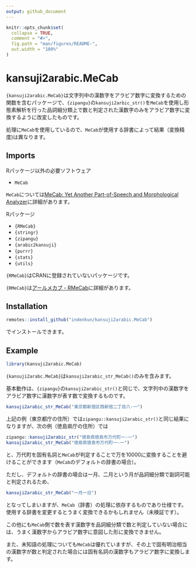 ```yaml
---
output: github_document
---
```


<!-- README.md is generated from README.Rmd. Please edit that file -->

```r
knitr::opts_chunk$set(
  collapse = TRUE,
  comment = "#>",
  fig.path = "man/figures/README-",
  out.width = "100%"
)
```

# kansuji2arabic.MeCab

<!-- badges: start -->
<!-- badges: end -->

`{kansuji2arabic.MeCab}`は文字列中の漢数字をアラビア数字に変換するための関数を含むパッケージで、`{zipangu}`の`kansuji2arbic_str()`を`MeCab`を使用し形態素解析を行った品詞細分類上で数と判定された漢数字のみをアラビア数字に変換するように改変したものです。

処理に`MeCab`を使用しているので、`MeCab`が使用する辞書によって結果（変換精度)は異なります。

## Imports

Rパッケージ以外の必要ソフトウェア

* `MeCab`

`MeCab`については[MeCab: Yet Another Part-of-Speech and Morphological Analyzer](https://taku910.github.io/mecab/)に詳細があります。

Rパッケージ

* `{RMeCab}`
* `{stringr}`
* `{zipangu}`
* `{arabic2kansuji}`
* `{purrr}`
* `{stats}`
* `{utils}`

`{RMeCab}`はCRANに登録されていないパッケージです。

`{RMeCab}`は[アールメカブ - RMeCab](http://rmecab.jp/wiki/index.php?RMeCab)に詳細があります。

## Installation

``` r
remotes::install_github("indenkun/kansuji2arabic.MeCab")
```
でインストールできます。

## Example

```r
library(kansuji2arabic.MeCab)
```

`{kansuji2arabc.MeCab}`は`kansuji2arabic_str_MeCab()`のみを含みます。

基本動作は、`{zipangu}`の`kansuji2arabic_str()`と同じで、文字列中の漢数字をアラビア数字に漢数字が表す数で変換するものです。

```r
kansuji2arabic_str_MeCab("東京都新宿区西新宿二丁目八-一")
```

上記の例（東京都庁の住所）では`zipangu::kansuji2arabic_str()`と同じ結果になりますが、次の例（徳島県庁の住所）では

```r
zipangu::kansuji2arabic_str("徳島県徳島市万代町一-一")
kansuji2arabic_str_MeCab("徳島県徳島市万代町一-一")
```
と、万代町を固有名詞と`MeCab`が判定することで万を10000に変換することを避けることができます（`MeCab`のデフォルトの辞書の場合）。

ただし、デフォルトの辞書の場合は一月、二月という月が品詞細分類で副詞可能と判定されるため、
```r
kansuji2arabic_str_MeCab("一月一日")
```
となってしまいますが、`MeCab`（辞書）の処理に依存するものであり仕様です。使用する辞書を変更するとうまく変換できるかもしれません（未検証です）。

この他にも`MeCab`側で数を表す漢数字を品詞細分類で数と判定していない場合には、うまく漢数字からアラビア数字に意図した形に変換できません。

また、未知語の処理についても`MeCab`は優れていますが、その上で固有明治相当の漢数字が数と判定された場合には固有名詞の漢数字もアラビア数字に変換します。
